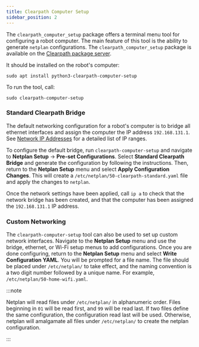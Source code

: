 ```yaml
---
title: Clearpath Computer Setup
sidebar_position: 2
---
```


The `clearpath_computer_setup` package offers a terminal menu tool for configuring a robot computer.
The main feature of this tool is the ability to generate `netplan` configurations. The `clearpath_computer_setup`
package is available on the [Clearpath package server](../installation/robot.mdx#clearpath-package-server).

It should be installed on the robot's computer:

```
sudo apt install python3-clearpath-computer-setup
```

To run the tool, call:

```
sudo clearpath-computer-setup
```

### Standard Clearpath Bridge

The default networking configuration for a robot's computer is to bridge all ethernet interfaces and assign the computer
the IP address `192.168.131.1`. See [Network IP Addresses](./network_ip_addresses.mdx) for a detailed list of IP ranges.

To configure the default bridge, run `clearpath-computer-setup` and navigate to **Netplan Setup** -> **Pre-set Configurations**.
Select **Standard Clearpath Bridge** and generate the configuration by following the instructions. Then, return to
the **Netplan Setup** menu and select **Apply Configuration Changes**.
This will create a `/etc/netplan/50-clearpath-standard.yaml` file and apply the changes to `netplan`.

Once the network settings have been applied, call `ip a` to check that the network bridge has been created, and
that the computer has been assigned the `192.168.131.1` IP address.

### Custom Networking

The `clearpath-computer-setup` tool can also be used to set up custom network interfaces. Navigate to the **Netplan Setup**
menu and use the bridge, ethernet, or Wi-Fi setup menus to add configurations. Once you are done configuring, return to the
**Netplan Setup** menu and select **Write Configuration YAML**. You will be prompted for a file name. The file should be
placed under `/etc/netplan/` to take effect, and the naming convention is a two digit number followed by a unique name.
For example, `/etc/netplan/50-home-wifi.yaml`.

:::note

Netplan will read files under `/etc/netplan/` in alphanumeric order. Files beginning in `01` will be read first, and `99` will be read last.
If two files define the same configuration, the configuration read last will be used. Otherwise, netplan will
amalgamate all files under `/etc/netplan/` to create the netplan configuration.

:::
